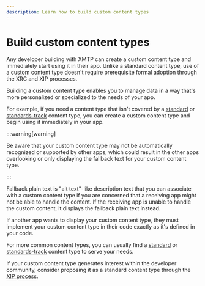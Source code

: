 ```yaml
---
description: Learn how to build custom content types
---
```


# Build custom content types

Any developer building with XMTP can create a custom content type and immediately start using it in their app. Unlike a standard content type, use of a custom content type doesn't require prerequisite formal adoption through the XRC and XIP processes.

Building a custom content type enables you to manage data in a way that's more personalized or specialized to the needs of your app.

For example, if you need a content type that isn't covered by a [standard](/chat-apps/content-types/content-types#standard-content-types) or [standards-track](/chat-apps/content-types/content-types#standards-track-content-types) content type, you can create a custom content type and begin using it immediately in your app.

:::warning[warning]

Be aware that your custom content type may not be automatically recognized or supported by other apps, which could result in the other apps overlooking or only displaying the fallback text for your custom content type.

:::

Fallback plain text is "alt text"-like description text that you can associate with a custom content type if you are concerned that a receiving app might not be able to handle the content. If the receiving app is unable to handle the custom content, it displays the fallback plain text instead.

If another app wants to display your custom content type, they must implement your custom content type in their code exactly as it's defined in your code.

For more common content types, you can usually find a [standard](/chat-apps/content-types/content-types#standard-content-types) or [standards-track](/chat-apps/content-types/content-types#standards-track-content-types) content type to serve your needs.

If your custom content type generates interest within the developer community, consider proposing it as a standard content type through the [XIP process](/protocol/xips).
